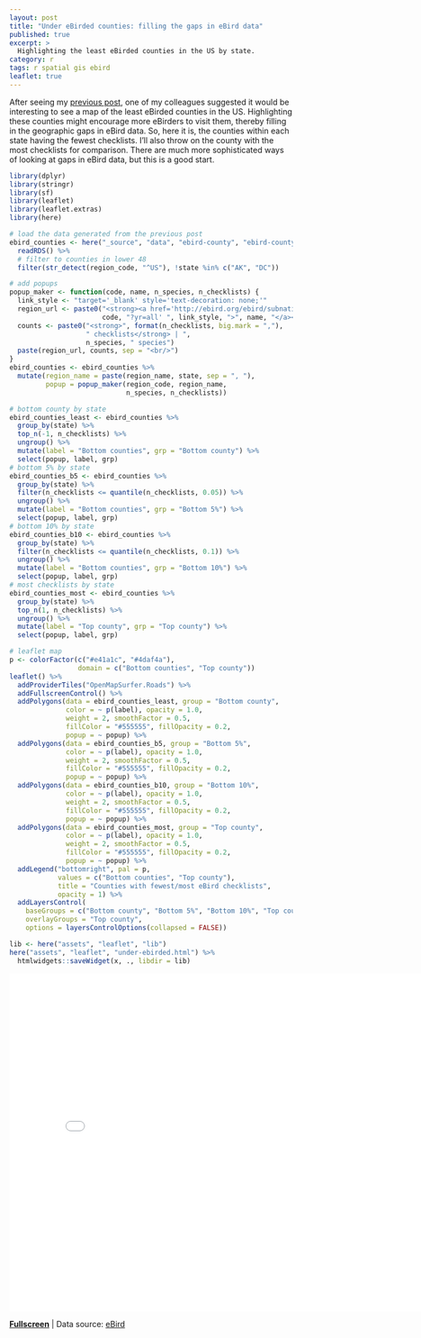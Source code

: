 ```yaml
---
layout: post
title: "Under eBirded counties: filling the gaps in eBird data"
published: true
excerpt: >
  Highlighting the least eBirded counties in the US by state.
category: r
tags: r spatial gis ebird
leaflet: true
---
```


After seeing my [previous post](/r/ebird-county/), one of my colleagues suggested it would be interesting to see a map of the least eBirded counties in the US. Highlighting these counties might encourage more eBirders to visit them, thereby filling in the geographic gaps in eBird data. So, here it is, the counties within each state having the fewest checklists. I'll also throw on the county with the most checklists for comparison. There are much more sophisticated ways of looking at gaps in eBird data, but this is a good start.

```r
library(dplyr)
library(stringr)
library(sf)
library(leaflet)
library(leaflet.extras)
library(here)

# load the data generated from the previous post
ebird_counties <- here("_source", "data", "ebird-county", "ebird-county_sf.rds") %>% 
  readRDS() %>% 
  # filter to counties in lower 48
  filter(str_detect(region_code, "^US"), !state %in% c("AK", "DC"))

# add popups
popup_maker <- function(code, name, n_species, n_checklists) {
  link_style <- "target='_blank' style='text-decoration: none;'"
  region_url <- paste0("<strong><a href='http://ebird.org/ebird/subnational2/",
                       code, "?yr=all' ", link_style, ">", name, "</a></strong>")
  counts <- paste0("<strong>", format(n_checklists, big.mark = ","), 
                   " checklists</strong> | ", 
                   n_species, " species")
  paste(region_url, counts, sep = "<br/>")
}
ebird_counties <- ebird_counties %>% 
  mutate(region_name = paste(region_name, state, sep = ", "),
         popup = popup_maker(region_code, region_name, 
                             n_species, n_checklists)) 

# bottom county by state
ebird_counties_least <- ebird_counties %>% 
  group_by(state) %>% 
  top_n(-1, n_checklists) %>% 
  ungroup() %>% 
  mutate(label = "Bottom counties", grp = "Bottom county") %>% 
  select(popup, label, grp)
# bottom 5% by state
ebird_counties_b5 <- ebird_counties %>% 
  group_by(state) %>% 
  filter(n_checklists <= quantile(n_checklists, 0.05)) %>% 
  ungroup() %>% 
  mutate(label = "Bottom counties", grp = "Bottom 5%") %>% 
  select(popup, label, grp)
# bottom 10% by state
ebird_counties_b10 <- ebird_counties %>% 
  group_by(state) %>% 
  filter(n_checklists <= quantile(n_checklists, 0.1)) %>% 
  ungroup() %>% 
  mutate(label = "Bottom counties", grp = "Bottom 10%") %>% 
  select(popup, label, grp)
# most checklists by state
ebird_counties_most <- ebird_counties %>% 
  group_by(state) %>% 
  top_n(1, n_checklists) %>% 
  ungroup() %>% 
  mutate(label = "Top county", grp = "Top county") %>% 
  select(popup, label, grp)

# leaflet map
p <- colorFactor(c("#e41a1c", "#4daf4a"), 
                 domain = c("Bottom counties", "Top county"))
leaflet() %>%
  addProviderTiles("OpenMapSurfer.Roads") %>% 
  addFullscreenControl() %>% 
  addPolygons(data = ebird_counties_least, group = "Bottom county",
              color = ~ p(label), opacity = 1.0,
              weight = 2, smoothFactor = 0.5,
              fillColor = "#555555", fillOpacity = 0.2,
              popup = ~ popup) %>% 
  addPolygons(data = ebird_counties_b5, group = "Bottom 5%",
              color = ~ p(label), opacity = 1.0,
              weight = 2, smoothFactor = 0.5,
              fillColor = "#555555", fillOpacity = 0.2,
              popup = ~ popup) %>% 
  addPolygons(data = ebird_counties_b10, group = "Bottom 10%",
              color = ~ p(label), opacity = 1.0,
              weight = 2, smoothFactor = 0.5,
              fillColor = "#555555", fillOpacity = 0.2,
              popup = ~ popup) %>% 
  addPolygons(data = ebird_counties_most, group = "Top county",
              color = ~ p(label), opacity = 1.0,
              weight = 2, smoothFactor = 0.5,
              fillColor = "#555555", fillOpacity = 0.2,
              popup = ~ popup) %>% 
  addLegend("bottomright", pal = p,
            values = c("Bottom counties", "Top county"),
            title = "Counties with fewest/most eBird checklists",
            opacity = 1) %>% 
  addLayersControl(
    baseGroups = c("Bottom county", "Bottom 5%", "Bottom 10%", "Top county"),
    overlayGroups = "Top county",
    options = layersControlOptions(collapsed = FALSE))
```

```r
lib <- here("assets", "leaflet", "lib")
here("assets", "leaflet", "under-ebirded.html") %>% 
  htmlwidgets::saveWidget(x, ., libdir = lib)
```

<iframe src="/assets/leaflet/under-ebirded.html" style="border: none; width: 800px; height: 600px"></iframe>
<a href="/assets/leaflet/under-ebirded.html" target="_blank"><strong>Fullscreen</strong></a> | Data source: [eBird](http://ebird.org/)